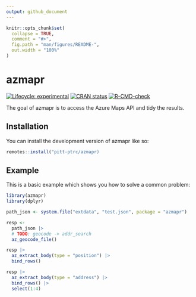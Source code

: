 ```yaml
---
output: github_document
---
```


<!-- README.md is generated from README.Rmd. Please edit that file -->

```r
knitr::opts_chunk$set(
  collapse = TRUE,
  comment = "#>",
  fig.path = "man/figures/README-",
  out.width = "100%"
)
```

# azmapr

<!-- badges: start -->
[![Lifecycle: experimental](https://img.shields.io/badge/lifecycle-experimental-orange.svg)](https://lifecycle.r-lib.org/articles/stages.html#experimental)
[![CRAN status](https://www.r-pkg.org/badges/version/azmapr)](https://CRAN.R-project.org/package=azmapr)
[![R-CMD-check](https://github.com/pitt-ptrc/azmapr/actions/workflows/R-CMD-check.yaml/badge.svg)](https://github.com/pitt-ptrc/azmapr/actions/workflows/R-CMD-check.yaml)
<!-- badges: end -->

The goal of azmapr is to access the Azure Maps API and tidy the results.

## Installation

You can install the development version of azmapr like so:

``` r
remotes::install("pitt-ptrc/azmapr)
```

## Example

This is a basic example which shows you how to solve a common problem:

```r
library(azmapr)
library(dplyr)

path_json <- system.file("extdata", "test.json", package = "azmapr")

resp <- 
  path_json |> 
  # TODO: geocode -> addr_search
  az_geocode_file()

resp |> 
  az_extract_body(type = "position") |> 
  bind_rows()

resp |> 
  az_extract_body(type = "address") |> 
  bind_rows() |> 
  select(1:4)

```
